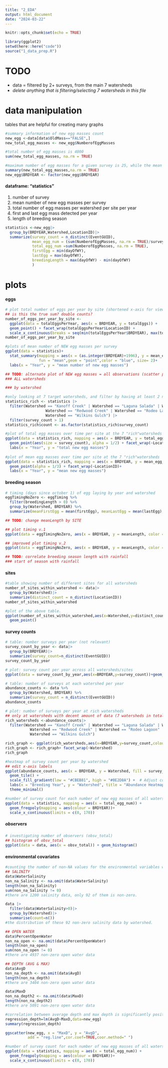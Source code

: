 ```yaml
---
title: "2_EDA"
output: html_document
date: "2024-03-22"
---
```


```r
knitr::opts_chunk$set(echo = TRUE)
```

```r
library(ggplot2)
setwd(here::here("code"))
source("1_data_prep.R")
```

# TODO

-   data = filtered by 2+ surveys, from the main 7 watersheds
-   *delete anything that is filtering/selecting 7 watersheds in this file*

# data manipulation

tables that are helpful for creating many graphs

```r
#summary information of new egg masses count
new_egg <-data[data$OldMass=="FALSE",]
new_total_egg_masses <- new_egg$NumberofEggMasses

#total number of egg masses is 4000
sum(new_total_egg_masses, na.rm = TRUE)

#maximum number of egg masses for a given survey is 25, while the mean is 0.84
summary(new_total_egg_masses,na.rm = TRUE)
new_egg$BRDYEAR <- factor(new_egg$BRDYEAR)
```

#### dataframe: "statistics"

1.  number of survey
2.  mean number of new egg masses per survey
3.  total number of egg masses per watershed per site per year
4.  first and last egg mass detected per year
5.  length of breeding season

```r
statistics <-new_egg|>
  group_by(BRDYEAR,Watershed,LocationID)|>
  summarize(survey_count = n_distinct(EventGUID),
            mean_egg_num = (sum(NumberofEggMasses, na.rm = TRUE)/survey_count),
            total_egg_num =sum(NumberofEggMasses, na.rm = TRUE),
            firstEgg = min(dayOfWY), 
            lastEgg = max(dayOfWY), 
            breedingLength = max(dayOfWY) - min(dayOfWY)
            )
```

# plots

#### eggs

```r
# plot total number of eggs per year by site (shortened x-axis for view)
## is this the true sum? double counts?
number_of_eggs_per_year_by_site <-
  ggplot(data = totalEggsPerYear, aes(x = BRDYEAR, y = totalEggs)) +
  geom_point() + facet_wrap(totalEggsPerYear$LocationID) + 
  scale_x_continuous(breaks = seq(min(totalEggsPerYear$BRDYEAR), max(totalEggsPerYear$BRDYEAR), by = 6))
number_of_eggs_per_year_by_site 
```

```r
#plots of mean number of NEW egg masses per survey
ggplot(data = statistics)+ 
  stat_summary(mapping = aes(x = (as.integer(BRDYEAR)+1996), y = mean_egg_num),
               fun = "mean",geom = "point",color = "blue", size= 2)+
  labs(x = "Year", y = "mean number of new egg masses")

## TODO: alternate plot of NEW egg masses = all observations (scatter plot) with a TRENDLINE (=mean)
### ALL watersheds

### by watershed
```

```r
#only looking at 7 target watersheds, and filter by having at least 2 new egg masses per year
statistics_rich <- statistics |>
  filter(Watershed == "Kanoff Creek" | Watershed == "Laguna Salada" | Watershed =="Milagra Creek"|
                  Watershed == "Redwood Creek" | Watershed == "Rodeo Lagoon" | Watershed=="Tennessee Valley" |
                  Watershed == "Wilkins Gulch") |>
  filter(survey_count > 1)
statistics_rich$count <- as.factor(statistics_rich$survey_count)

#plot of total egg masses over time per site at the 7 "rich"watersheds
ggplot(data = statistics_rich, mapping = aes(x = BRDYEAR, y = total_egg_num)) +
  geom_point(aes(size = survey_count), alpha = 1/2) + facet_wrap(~LocationID) +
  labs(x = "Year", y = "total new egg masses")
  
#plot of mean egg masses over time per site at the 7 "rich"watersheds
ggplot(data = statistics_rich, mapping = aes(x = BRDYEAR, y = mean_egg_num)) +
  geom_point(alpha = 1/3) + facet_wrap(~LocationID)+
  labs(x = "Year", y = "mean new egg masses")
```

#### breeding season

```r
# timing (days since october 1) of egg laying by year and watershed
eggTimingNoZero <- eggTiming %>% 
  filter(breedingLength > 0) %>% 
  group_by(Watershed, BRDYEAR) %>% 
  summarize(meanFirstEgg = mean(firstEgg), meanLastEgg = mean(lastEgg), meanLength = mean(lastEgg) - mean(firstEgg))

## TODO: change meanLength by SITE 

## plot timing v.1
ggplot(data = eggTimingNoZero, aes(x = BRDYEAR, y = meanLength, color = Watershed)) + geom_line()

## improved plot timing v.2
ggplot(data = eggTimingNoZero, aes(x = BRDYEAR, y = meanLength, color = Watershed)) + geom_point() + geom_smooth(method="lm", se=F)

## TODO: correlate breeding season length with rainfall
### start of season with rainfall

```

#### sites

```r
#table showing number of different sites for all watersheds
number_of_sites_within_watershed <- data|>
  group_by(Watershed)|>
  summarize(distinct_count = n_distinct(LocationID))
number_of_sites_within_watershed

#plot of the above table.
ggplot(number_of_sites_within_watershed,aes(x=Watershed,y=distinct_count))+
  geom_point()
```

#### survey counts

```r
# table: number surveys per year (not relevant)
survey_count_by_year <- data|>
  group_by(BRDYEAR)|>
  summarize(survey_count=n_distinct(EventGUID))
survey_count_by_year

# plot: survey count per year across all watersheds/sites
ggplot(data = survey_count_by_year,aes(x=BRDYEAR,y=survey_count))+geom_point()+geom_smooth()

# table: number of surveys at each watershed per year
abundance_counts <- data %>%
  group_by(Watershed, BRDYEAR) %>%
  summarize(survey_count = n_distinct(EventGUID))
abundance_counts

# plot: number of surveys per year at rich watersheds
## only at watersheds with decent amount of data (7 watersheds in total) 
rich_watersheds <-abundance_counts|>
  filter(Watershed == "Kanoff Creek" | Watershed == "Laguna Salada" | Watershed =="Milagra Creek"|
           Watershed == "Redwood Creek" | Watershed == "Rodeo Lagoon" | Watershed=="Tennessee Valley" |
           Watershed == "Wilkins Gulch")

rich_graph <- ggplot(rich_watersheds,aes(x=BRDYEAR,y=survey_count,colour=Watershed,group=Watershed))+geom_point()
rich_graph <- rich_graph+ facet_wrap(~Watershed)
rich_graph

#heatmap of survey count per year by watershed
## edit x-axis labels
ggplot(abundance_counts, aes(x = BRDYEAR, y = Watershed, fill = survey_count)) +
  geom_tile() +
  scale_fill_gradient(low = "#CBEB81", high = "#0E2D8A") +  # Adjust color gradient
  labs(x = "Breeding Year", y = "Watershed", title = "Abundance Heatmap") +  # Add axis labels and title
  theme_minimal()
```

```r
#number of survey count for each number of new egg masses of all watersheds by year
ggplot(data = statistics, mapping = aes(x = total_egg_num)) + 
  geom_freqpoly(mapping = aes(colour = BRDYEAR))+
  scale_x_continuous(limits = c(0, 170))
```

##### observers

```r
# investigating number of observers (obsv_total)
## histogram of obsv_total
ggplot(data = data, aes(x = obsv_total)) + geom_histogram()
```

#### environmental covariates

```r
#counting the number of non-NA values for the environmental variables we are looking at 
## SALINITY
data$WaterSalinity
non_na_Salinity <- na.omit(data$WaterSalinity)
length(non_na_Salinity)
sum(non_na_Salinity != 0)
#there are 1200 salinity data, only 92 of them is non-zero. 

data |>
  filter(data$WaterSalinity>0)|>
  group_by(Watershed)|>
  summarise(count=n())
#the distribution of these 92 non-zero salinity data by watershed.

## OPEN WATER
data$PercentOpenWater
non_na_open <- na.omit(data$PercentOpenWater)
length(non_na_open)
sum(non_na_open != 0)
#there are 4937 non-zero open water data

## DEPTH (AVG & MAX)
data$AvgD
non_na_depth <- na.omit(data$AvgD)
length(non_na_depth)
#there are 3404 non-zero open water data

data$MaxD
non_na_depth2 <- na.omit(data$MaxD)
length(non_na_depth2)
#there are 5091 non-zero open water data

#correlation between average depth and max depth is significantly positive 
regression_depth=lm(AvgD~MaxD,data=new_egg)
summary(regression_depth)

ggscatter(new_egg, x = "MaxD", y = "AvgD",
          add = "reg.line",cor.coef=TRUE,coor.method=" ")
```

```r
#number of survey count for each number of new egg masses of all watersheds by year
ggplot(data = statistics, mapping = aes(x = total_egg_num)) + 
  geom_freqpoly(mapping = aes(colour = BRDYEAR))+
  scale_x_continuous(limits = c(0, 170))
```
